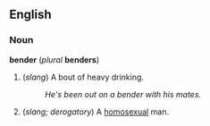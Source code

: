 ==English==
===Noun===
'''bender''' (''plural'' '''benders''')

#(''slang'') A bout of heavy drinking.
#:''He's been out on a bender with his mates.''
#(''slang; derogatory'') A [[homosexual]] man.